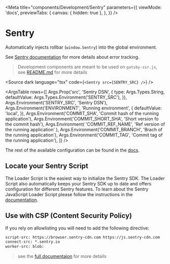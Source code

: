 
<Meta
  title="components/Development/Sentry"
  parameters={{
    viewMode: 'docs',
    previewTabs: {
      canvas: { hidden: true },
    },
  }}
/>

# Sentry

Automatically injects rollbar (`window.Sentry`) into the global environment.

See [Sentry documentation](https://docs.sentry.io/platforms/javascript) for more details about error tracking.

> Development components are meant to be used on `gatsby-ssr.js`, see [README.md](./?path=/docs/components-development-readme-md--page) for more details

<Source dark language="tsx" code={`<Sentry src={SENTRY_SRC} />`} />

<ArgsTable
  rows={[
    Args.Prop('src', 'Sentry DSN', {
      type: Args.Types.String,
      defaultValue: Args.Types.Environment('SENTRY_SRC'),
    }),
    Args.Environment('SENTRY_SRC', 'Sentry DSN'),
    Args.Environment('ENVIRONMENT', 'Running environment', {
      defaultValue: 'local',
    }),
    Args.Environment('COMMIT_SHA', 'Commit hash of the running application'),
    Args.Environment('COMMIT_SHORT_SHA', 'Short version fo the commit hash'),
    Args.Environment(
      'COMMIT_REF_NAME',
      'Ref version of the running application'
    ),
    Args.Environment('COMMIT_BRANCH', 'Brach of the running application'),
    Args.Environment('COMMIT_TAG', 'Commit tag of the running application'),
  ]}
/>

The rest of the available configuration can be found in the [docs](https://docs.sentry.io/platforms/javascript/guides/gatsby/configuration).

## Locate your Sentry Script

The Loader Script is the easiest way to initialize the Sentry SDK. The Loader Script also automatically keeps your Sentry SDK up to date and offers configuration for different Sentry features. To learn about the Sentry JavaScript Loader Script please follow the instructions in the [documentation](https://docs.sentry.io/platforms/javascript/install/loader/).

## Use with CSP (Content Security Policy)

If you rely on allowlisting you will need to add the following directive:

```txt
script-src: https://browser.sentry-cdn.com https://js.sentry-cdn.com
connect-src: *.sentry.io
worker-src: blob:
```

> see the [full documentaion](https://docs.sentry.io/platforms/javascript/install/loader/#content-security-policy) for more details
